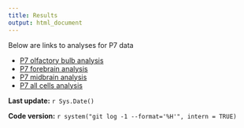 ```yaml
---
title: Results
output: html_document
---
```


Below are links to analyses for P7 data

* [P7 olfactory bulb analysis](P7_Ob.recursive_analysis.html)
* [P7 forebrain analysis](P7_Fb.recursive_analysis.html)
* [P7 midbrain analysis](P7_Mb.recursive_analysis.html)
* [P7 all cells analysis](P7_All.recursive_analysis.html)

**Last update:** `r Sys.Date()`

**Code version:** `r system("git log -1 --format='%H'", intern = TRUE)`
